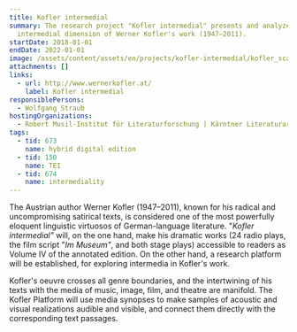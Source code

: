 ```yaml
---
title: Kofler intermedial
summary: The research project "Kofler intermedial" presents and analyzes on the
  intermedial dimension of Werner Kofler's work (1947–2011).
startDate: 2018-01-01
endDate: 2022-01-01
image: /assets/content/assets/en/projects/kofler-intermedial/kofler_scan_01.jpg
attachments: []
links:
  - url: http://www.wernerkofler.at/
    label: Kofler intermedial
responsiblePersons:
  - Wolfgang Straub
hostingOrganizations:
  - Robert Musil-Institut für Literaturforschung | Kärntner Literaturarchiv
tags:
  - tid: 673
    name: hybrid digital edition
  - tid: 150
    name: TEI
  - tid: 674
    name: intermediality
---
```

The Austrian author Werner Kofler (1947–2011), known for his radical and uncompromising satirical texts, is considered one of the most powerfully eloquent linguistic virtuosos of German-language literature. "_Kofler intermedial"_ will, on the one hand, make his dramatic works (24 radio plays, the film script "_Im Museum"_, and both stage plays) accessible to readers as Volume IV of the annotated edition. On the other hand, a research platform will be established, for exploring intermedia in Kofler's work.

Kofler's oeuvre crosses all genre boundaries, and the intertwining of his texts with the media of music, image, film, and theatre are manifold. The Kofler Platform will use media synopses to make samples of acoustic and visual realizations audible and visible, and connect them directly with the corresponding text passages.
